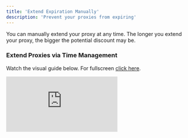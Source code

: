 ```yaml
---
title: 'Extend Expiration Manually'
description: 'Prevent your proxies from expiring'
---
```


You can manually extend your proxy at any time. The longer you extend your proxy, the bigger the potential discount may be.

### Extend Proxies via Time Management

Watch the visual guide below. For fullscreen [click here](https://app.arcade.software/share/KrJk8QbfVM3szAMKV1sD).

<div style={{
  position: 'relative',
  paddingBottom: 'calc(66% + 41px)',
  height: '0'
  }}>
<iframe
  src="https://demo.arcade.software/KrJk8QbfVM3szAMKV1sD?embed"
  title="Extend Proxies"
  frameborder="0"
  loading="lazy"
  allowfullscreen
  webkitallowfullscreen
  mozallowfullscreen
  style={{
    background: '#030515',
    width: '100%',
    height: '100%',
    position: 'absolute',
    top: '0',
    left: '0',
    colorScheme: 'none'
  }}></iframe>
</div>
